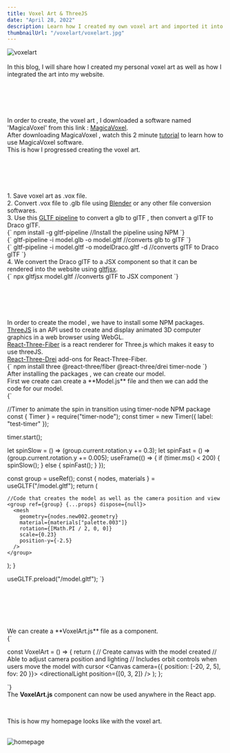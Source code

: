 ```yaml
---
title: Voxel Art & ThreeJS
date: "April 28, 2022"
description: Learn how I created my own voxel art and imported it into my website
thumbnailUrl: "/voxelart/voxelart.jpg"
---
```


<div style={{ display: "flex", justifyContent: "center" }}>
  <Image
    src="/blog-images/voxelart/voxelart.jpg"
    alt="voxelart"
    width={500}
    height={250}
  />
</div>

<br />

<div>
  In this blog, I will share how I created my personal voxel art as well as how I integrated the art into my website.
</div>

<br />

<Header text="Creating the voxel art"></Header>
<br />
<div>
  In order to create, the voxel art , I downloaded a software named 'MagicaVoxel' from this link : <u><a href="https://ephtracy.github.io/">MagicaVoxel</a></u>.
  <br/>
  After downloading MagicaVoxel , watch this 2 minute <u><a href="https://www.youtube.com/watch?v=26YyDYgBRuM">tutorial</a></u> to learn how to use MagicaVoxel software.
  <br/>
  This is how I progressed creating the voxel art.
  <br/>
  <Carousel
    links={[
      "/blog-images/voxelart/voxel1.jpg",
      "/blog-images/voxelart/voxel2.jpg",
      "/blog-images/voxelart/voxel3.jpg",
      "/blog-images/voxelart/voxel4.jpg",
      "/blog-images/voxelart/voxel5.jpg",
      "/blog-images/voxelart/voxel6.jpg",
      "/blog-images/voxelart/voxel7.jpg",
    ]}
  />
</div>

<br />

<Header text="Exporting and converting voxel file format"></Header>
<br />
<div>
  1. Save voxel art as .vox file.
<br />
  2. Convert .vox file to .glb file using <u><a href="https://www.blender.org/">Blender</a></u> or any other file conversion softwares.
<br />
  3. Use this <u><a href="https://github.com/CesiumGS/gltf-pipeline">GLTF pipeline</a></u> to convert a glb to glTF , then convert a glTF to Draco glTF.
<br />
<SyntaxHighlighter language="javascript">
  {`
    npm install -g gltf-pipeline
    //Install the pipeline using NPM
  `}
</SyntaxHighlighter>
<br />
<SyntaxHighlighter language="javascript">
  {`
    gltf-pipeline -i model.glb -o model.gltf
    //converts glb to glTF
  `}
</SyntaxHighlighter>
<br />
<SyntaxHighlighter language="javascript">
  {`
    gltf-pipeline -i model.gltf -o modelDraco.gltf -d
    //converts glTF to Draco glTF
  `}
</SyntaxHighlighter>
<br />
  4. We convert the Draco glTF to a JSX component so that it can be rendered into the website using <u><a href="https://github.com/pmndrs/gltfjsx">gltfjsx</a></u>.
<br />
<SyntaxHighlighter language="javascript">
  {`
    npx gltfjsx model.gltf
    //converts glTF to JSX component
  `}
</SyntaxHighlighter>
<br />
</div>

<br />

<Header text="Creating the model"></Header>
<br />
<div>
  In order to create the model , we have to install some NPM packages.
  <br />
  <u><a href="https://threejs.org/">ThreeJS</a></u> is an API used to create and display animated 3D computer graphics in a web browser using WebGL.
  <br />
  <u><a href="https://github.com/pmndrs/react-three-fiber">React-Three-Fiber</a></u> is a react renderer for Three.js which makes it easy to use threeJS.
  <br />
  <u><a href="https://github.com/pmndrs/drei">React-Three-Drei</a></u> add-ons for React-Three-Fiber. 
  <br />
<SyntaxHighlighter language="javascript">
  {`
    npm install three @react-three/fiber @react-three/drei timer-node
  `}
</SyntaxHighlighter>
<br />
  After installing the packages , we can create our model.
<br />
  First we create can create a **Model.js** file and then we can add the code for our model.
  <br />
  <SyntaxHighlighter language="javascript">
  {`


  //Timer to animate the spin in transition using timer-node NPM package
  const { Timer } = require("timer-node");
  const timer = new Timer({ label: "test-timer" });

  timer.start();

  let spinSlow = () => (group.current.rotation.y += 0.3);
  let spinFast = () => (group.current.rotation.y += 0.005);
  useFrame(() => {
    if (timer.ms() < 200) {
      spinSlow();
    } else {
      spinFast();
    }
  });

  const group = useRef();
  const { nodes, materials } = useGLTF("/model.gltf");
  return (

    //Code that creates the model as well as the camera position and view
    <group ref={group} {...props} dispose={null}>
      <mesh
        geometry={nodes.new002.geometry}
        material={materials["palette.003"]}
        rotation={[Math.PI / 2, 0, 0]}
        scale={0.23}
        position-y={-2.5}
      />
    </group>
  );
}

useGLTF.preload("/model.gltf");
  `}
</SyntaxHighlighter>
</div>

<br />

<Header text="Create canvas and use model"></Header>
<br />
<div>
  We can create a **VoxelArt.js** file as a component.
<br />
<SyntaxHighlighter language="javascript">
  {`

const VoxelArt = () => {
  return (
    // Create canvas with the model created
    // Able to adjust camera position and lighting
    // Includes orbit controls when users move the model with cursor
    <Canvas camera={{ position: [-20, 2, 5], fov: 20 }}>
      <OrbitControls enableZoom={true} />
      <ambientLight intensity={0.8} />
      <directionalLight position={[0, 3, 2]} />
      <Suspense fallback={null}>
        <Model />
      </Suspense>
    </Canvas>
  );
};


  `}
</SyntaxHighlighter>
<br />
The **VoxelArt.js** component can now be used anywhere in the React app.

<br />


This is how my homepage looks like with the voxel art.
<br />

<div style={{ display: "flex", justifyContent: "center" }}>
<br />
  <Image
    src="/blog-images/voxelart/homepage.png"
    alt="homepage"
    width={400}
    height={500}
  />
</div>
</div>